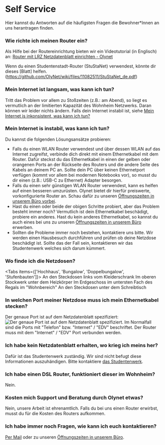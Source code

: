 
# Self Service

Hier kannst du Antworten auf die häufigsten Fragen die Bewohner\*Innen an uns
herantragen finden.

### Wie richte ich meinen Router ein?

Als Hilfe bei der Routereinrichtung bieten wir ein Videotutorial (in Englisch)
an: [Router mit LRZ Netzdatenblatt einrichten - Olynet](https://youtu.be/cfi3lpi6sKQ)

Wenn du einen Studentenstadt-Router (StuStaNet) verwendest, könnte dir dieses [Blatt] helfen.(https://github.com/OlyNet/wiki/files/11082511/StuStaNet_de.pdf)

### Mein Internet ist langsam, was kann ich tun?

Tritt das Problem vor allem zu Stoßzeiten (z.B.: am Abend),
so liegt es vermutlich an der limitierten Kapazität des Wohnheim Netzwerks.
Daran können wir leider nichts ändern. Falls dein Internet instabil ist, siehe
[Mein Internet is inkonsistent, was kann ich tun?](#mein-internet-is-instabil-was-kann-ich-tun)

### Mein Internet is instabil, was kann ich tun?

Du kannst die folgenden Lösungsansätze probieren:

- Falls du einen WLAN Router verwendest und über dessen WLAN auf das Internet zugreifst,
  verbinde dich direkt mit einem Ethernetkabel mit dem Router. Dafür steckst du das
  Ethernetkabel in einen der gelben oder orangenen Ports an der Rückseite des Routers
  und die andere Seite des Kabels an deinem PC an. Sollte dein PC über
  keinen Ethernetport verfügen (kommt vor allem bei modernen Notebooks vor), so
  musst du dir einen (z.B.: USB-C zu Ethernet) Adapter besorgen.
- Falls du einen sehr günstigen WLAN Router verwendest, kann es helfen auf
  einen besseren umzurüsten. Olynet bietet dir hierfür preiswerte, vorkonfigurierte
  Router an. Schau dafür zu unseren [Öffnungszeiten in unserem Büro vorbei](/#öffnungszeiten).
- Hast du einen oder beide der obigen Schritte probiert, aber das Problem besteht immer noch?
  Vermutlich ist dein Ethernetkabel beschädigt, probiere ein anderes. Hast du kein anderes
  Ethernetkabel, so kannst du auch eines bei uns zu unseren [Öffnungszeiten in unserem Büro](/#öffnungszeiten)
  erwerben.
- Sollten die Probleme immer noch bestehen, kontaktiere uns bitte. Wir werden einen
  Hausbesuch durchführen und prüfen ob deine Netzdose beschädigt ist. Sollte das
  der Fall sein, kontaktieren wir das Studentenwerk welches sich darum kümmert.

### Wo finde ich die Netzdosen?

<Tabs items={['Hochhaus', 'Bungalow', 'Doppelbungalow', 'Stufenbauten']}>
  <Tab>
    An den Steckdosen links vom Kleiderschrank
  </Tab>
  <Tab>
    Im oberen Stockwerk unter dem Heizkörper
  </Tab>
  <Tab>
    Im Erdgeschoss im untersten Fach des Regals im "Wohnbereich"
  </Tab>
  <Tab>
    An den Steckdosen unter dem Schreibtisch
  </Tab>
</Tabs>

### In welchen Port meiner Netzdose muss ich mein Ethernetkabel stecken?

Der genaue Port ist auf dem Netzdatenblatt spezifiziert:
![Der genaue Port ist auf dem Netzdatenblatt spezifiziert.](../public/Dose.png)
Im Normalfall sind die Ports mit "Telefon" bzw. "Internet" / "EDV" beschriftet. Der Router muss
mit dem "Internet" / "EDV" Port verbunden werden.

### Ich habe kein Netzdatenblatt erhalten, wo krieg ich meins her?

Dafür ist das Studentenwerk zuständig. Wir sind nicht befugt diese
Informationen auszuhändigen. Bitte kontaktiere [das Studentenwerk](mailto:wohnen-team1@stwm.de).

### Ich habe einen DSL Router, funktioniert dieser im Wohnheim?

Nein.

### Kosten mich Support und Beratung durch Olynet etwas?

Nein, unsere Arbeit ist ehrenamtlich. Falls du bei uns einen Router erwirbst,
musst du für die Kosten des Routers aufkommen.

### Ich habe immer noch Fragen, wie kann ich euch kontaktieren?

[Per Mail](mailto:office@olynet.club) oder zu unseren [Öffnungszeiten in unserem Büro](/#öffnungszeiten).
